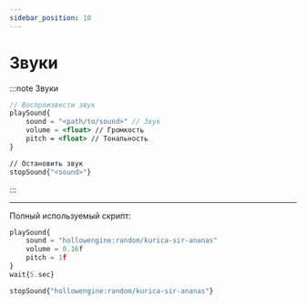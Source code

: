 ```yaml
---
sidebar_position: 10
---
```


# Звуки

:::note Звуки
```jsx
// Воспроизвести звук
playSound{
    sound = "<path/to/sound>" // Звук
    volume = <float> // Громкость
    pitch = <float> // Тональность
}

// Остановить звук
stopSound{"<sound>"}
```
:::

---

Полный используемый скрипт:

```jsx
playSound{
    sound = "hollowengine:random/kurica-sir-ananas"
    volume = 0.16f
    pitch = 1f
}
wait{5.sec}

stopSound{"hollowengine:random/kurica-sir-ananas"}
```